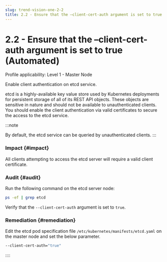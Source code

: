 ```yaml
---
slug: trend-vision-one-2-2
title: 2.2 - Ensure that the –client-cert-auth argument is set to true (Automated)
---
```

# 2.2 - Ensure that the –client-cert-auth argument is set to true (Automated)

Profile applicability: Level 1 - Master Node

Enable client authentication on etcd service.

etcd is a highly-available key value store used by Kubernetes deployments for persistent storage of all of its REST API objects. These objects are sensitive in nature and should not be available to unauthenticated clients. You should enable the client authentication via valid certificates to secure the access to the etcd service.

:::note

By default, the etcd service can be queried by unauthenticated clients.
:::

### Impact {#impact}

All clients attempting to access the etcd server will require a valid client certificate.

### Audit {#audit}

Run the following command on the etcd server node:

```bash
ps -ef | grep etcd
```

Verify that the `--client-cert-auth` argument is set to `true`.

### Remediation {#remediation}

Edit the etcd pod specification file `/etc/kubernetes/manifests/etcd.yaml` on the master node and set the below parameter.

```bash
--client-cert-auth="true"
```
::::

